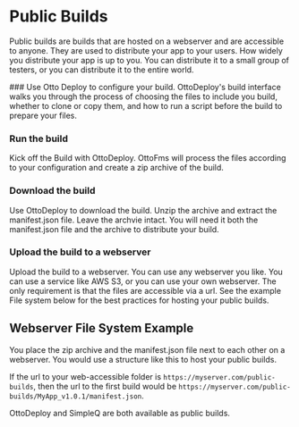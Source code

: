 
# Public Builds

Public builds are builds that are hosted on a webserver and are accessible to anyone. They are used to distribute your app to your users. How widely you distribute your app is up to you. You can distribute it to a small group of testers, or you can distribute it to the entire world.

<Steps>
### Use Otto Deploy to configure your build.
OttoDeploy's build interface walks you through the process of choosing the files to include you build, whether to clone or copy them, and how to run a script before the build to prepare your files.

### Run the build

Kick off the Build with OttoDeploy. OttoFms will process the files according to your configuration and create a zip archive of the build.

### Download the build

Use OttoDeploy to download the build. Unzip the archive and extract the manifest.json file. Leave the archvie intact. You will need it both the manifest.json file and the archive to distribute your build.

### Upload the build to a webserver

Upload the build to a webserver. You can use any webserver you like. You can use a service like AWS S3, or you can use your own webserver. The only requirement is that the files are accessible via a url. See the example File system below for the best practices for hosting your public builds.

</Steps>

## Webserver File System Example

You place the zip archive and the manifest.json file next to each other on a webserver. You would use a structure like this to host your public builds.

<FileTree>
	<FileTree.Folder open={true} name="web-accessbile-folder" defaultOpen>
		<FileTree.Folder open={true} name="MyApp_v1.0.1">
			<FileTree.File name="manifest.json" />
			<FileTree.File name="MyApp_v1.0.1.zip" />
		</FileTree.Folder>
		<FileTree.Folder open={true} name="MyApp_v1.1.0">
			<FileTree.File name="manifest.json" />
			<FileTree.File name="MyApp_v1.1.0.zip" />
		</FileTree.Folder>
		<FileTree.Folder open={true} name="MyApp_v2.1.0">
			<FileTree.File name="manifest.json" />
			<FileTree.File name="MyApp_v2.0.0.zip" />
		</FileTree.Folder>
	</FileTree.Folder>
</FileTree>

If the url to your web-accessible folder is `https://myserver.com/public-builds`, then the url to the first build would be `https://myserver.com/public-builds/MyApp_v1.0.1/manifest.json`.

OttoDeploy and SimpleQ are both available as public builds.
